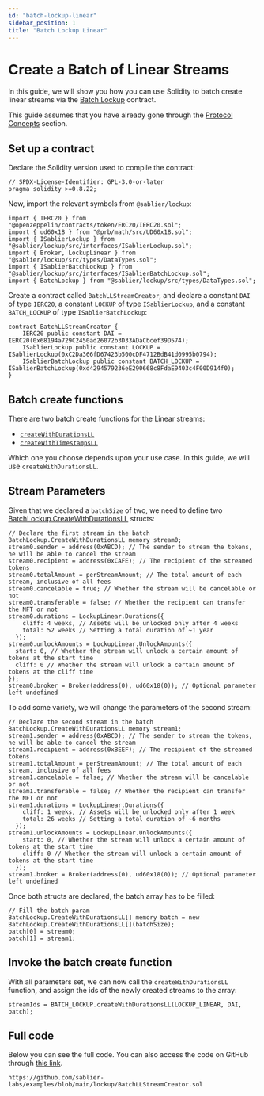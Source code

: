 ```yaml
---
id: "batch-lockup-linear"
sidebar_position: 1
title: "Batch Lockup Linear"
---
```



# Create a Batch of Linear Streams

In this guide, we will show you how you can use Solidity to batch create linear streams via the
[Batch Lockup](/reference/lockup/contracts/contract.SablierBatchLockup) contract.

This guide assumes that you have already gone through the [Protocol Concepts](/concepts/streaming) section.

<CautionNonProduction />

## Set up a contract

Declare the Solidity version used to compile the contract:

```solidity
// SPDX-License-Identifier: GPL-3.0-or-later
pragma solidity >=0.8.22;
```

Now, import the relevant symbols from `@sablier/lockup`:

```solidity
import { IERC20 } from "@openzeppelin/contracts/token/ERC20/IERC20.sol";
import { ud60x18 } from "@prb/math/src/UD60x18.sol";
import { ISablierLockup } from "@sablier/lockup/src/interfaces/ISablierLockup.sol";
import { Broker, LockupLinear } from "@sablier/lockup/src/types/DataTypes.sol";
import { ISablierBatchLockup } from "@sablier/lockup/src/interfaces/ISablierBatchLockup.sol";
import { BatchLockup } from "@sablier/lockup/src/types/DataTypes.sol";
```

Create a contract called `BatchLLStreamCreator`, and declare a constant `DAI` of type `IERC20`, a constant `LOCKUP` of
type `ISablierLockup`, and a constant `BATCH_LOCKUP` of type `ISablierBatchLockup`:

```solidity
contract BatchLLStreamCreator {
    IERC20 public constant DAI = IERC20(0x68194a729C2450ad26072b3D33ADaCbcef39D574);
    ISablierLockup public constant LOCKUP = ISablierLockup(0xC2Da366fD67423b500cDF4712BdB41d0995b0794);
    ISablierBatchLockup public constant BATCH_LOCKUP = ISablierBatchLockup(0xd4294579236eE290668c8FdaE9403c4F00D914f0);
}
```

<HardcodedDemonstration protocol="Lockup" />

## Batch create functions

There are two batch create functions for the Linear streams:

- [`createWithDurationsLL`](/reference/lockup/contracts/contract.SablierBatchLockup#createwithdurationsll)
- [`createWithTimestampsLL`](/reference/lockup/contracts/contract.SablierBatchLockup#createwithtimestampsll)

Which one you choose depends upon your use case. In this guide, we will use `createWithDurationsLL`.

<BatchCommonSteps />

## Stream Parameters

Given that we declared a `batchSize` of two, we need to define two
[BatchLockup.CreateWithDurationsLL](/reference/lockup/contracts/types/library.BatchLockup#createwithdurationsll)
structs:

```solidity
// Declare the first stream in the batch
BatchLockup.CreateWithDurationsLL memory stream0;
stream0.sender = address(0xABCD); // The sender to stream the tokens, he will be able to cancel the stream
stream0.recipient = address(0xCAFE); // The recipient of the streamed tokens
stream0.totalAmount = perStreamAmount; // The total amount of each stream, inclusive of all fees
stream0.cancelable = true; // Whether the stream will be cancelable or not
stream0.transferable = false; // Whether the recipient can transfer the NFT or not
stream0.durations = LockupLinear.Durations({
    cliff: 4 weeks, // Assets will be unlocked only after 4 weeks
    total: 52 weeks // Setting a total duration of ~1 year
  });
stream0.unlockAmounts = LockupLinear.UnlockAmounts({
  start: 0, // Whether the stream will unlock a certain amount of tokens at the start time
  cliff: 0 // Whether the stream will unlock a certain amount of tokens at the cliff time
});
stream0.broker = Broker(address(0), ud60x18(0)); // Optional parameter left undefined
```

To add some variety, we will change the parameters of the second stream:

```solidity
// Declare the second stream in the batch
BatchLockup.CreateWithDurationsLL memory stream1;
stream1.sender = address(0xABCD); // The sender to stream the tokens, he will be able to cancel the stream
stream1.recipient = address(0xBEEF); // The recipient of the streamed tokens
stream1.totalAmount = perStreamAmount; // The total amount of each stream, inclusive of all fees
stream1.cancelable = false; // Whether the stream will be cancelable or not
stream1.transferable = false; // Whether the recipient can transfer the NFT or not
stream1.durations = LockupLinear.Durations({
    cliff: 1 weeks, // Assets will be unlocked only after 1 week
    total: 26 weeks // Setting a total duration of ~6 months
  });
stream1.unlockAmounts = LockupLinear.UnlockAmounts({
    start: 0, // Whether the stream will unlock a certain amount of tokens at the start time
    cliff: 0 // Whether the stream will unlock a certain amount of tokens at the start time
  });
stream1.broker = Broker(address(0), ud60x18(0)); // Optional parameter left undefined
```

Once both structs are declared, the batch array has to be filled:

```solidity
// Fill the batch param
BatchLockup.CreateWithDurationsLL[] memory batch = new BatchLockup.CreateWithDurationsLL[](batchSize);
batch[0] = stream0;
batch[1] = stream1;
```

## Invoke the batch create function

With all parameters set, we can now call the `createWithDurationsLL` function, and assign the ids of the newly created
streams to the array:

```solidity
streamIds = BATCH_LOCKUP.createWithDurationsLL(LOCKUP_LINEAR, DAI, batch);
```

## Full code

Below you can see the full code. You can also access the code on GitHub through
[this link](https://github.com/sablier-labs/examples/blob/main/lockup/BatchLLStreamCreator.sol).

```solidity reference title="Batch Lockup Linear stream creator"
https://github.com/sablier-labs/examples/blob/main/lockup/BatchLLStreamCreator.sol
```
